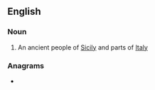 ==English==

===Noun===
{{wikipedia}}
{{en-plural noun}}

# An ancient people of [[Sicily]] and parts of [[Italy]]

===Anagrams===
* {{l|en|anisic}}
